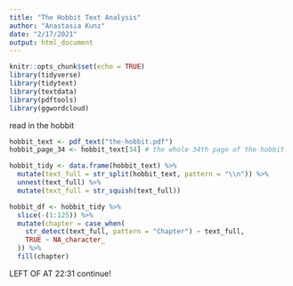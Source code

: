 ```yaml
---
title: "The Hobbit Text Analysis"
author: "Anastasia Kunz"
date: "2/17/2021"
output: html_document
---
```


```r
knitr::opts_chunk$set(echo = TRUE)
library(tidyverse)
library(tidytext)
library(textdata)
library(pdftools)
library(ggwordcloud)
```

read in the hobbit

```r
hobbit_text <- pdf_text("the-hobbit.pdf")
hobbit_page_34 <- hobbit_text[34] # the whole 34th page of the hobbit
```

```r
hobbit_tidy <- data.frame(hobbit_text) %>% 
  mutate(text_full = str_split(hobbit_text, pattern = "\\n")) %>% 
  unnest(text_full) %>% 
  mutate(text_full = str_squish(text_full))
```


```r
hobbit_df <- hobbit_tidy %>% 
  slice(-(1:125)) %>% 
  mutate(chapter = case_when(
    str_detect(text_full, pattern = "Chapter") ~ text_full, 
    TRUE ~ NA_character_
  )) %>% 
  fill(chapter)
```

LEFT OF AT 22:31 continue!